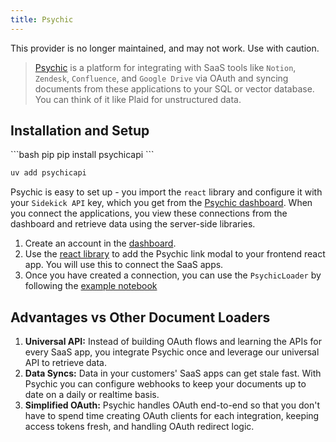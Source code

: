 ```yaml
---
title: Psychic
---
```


<Warning>
This provider is no longer maintained, and may not work. Use with caution.
</Warning>

>[Psychic](https://www.psychic.dev/) is a platform for integrating with SaaS tools like `Notion`, `Zendesk`,
> `Confluence`, and `Google Drive` via OAuth and syncing documents from these applications to your SQL or vector
> database. You can think of it like Plaid for unstructured data.

## Installation and Setup

<CodeGroup>
```bash pip
pip install psychicapi
```

```bash uv
uv add psychicapi
```
</CodeGroup>

Psychic is easy to set up - you import the `react` library and configure it with your `Sidekick API` key, which you get
from the [Psychic dashboard](https://dashboard.psychic.dev/). When you connect the applications, you
view these connections from the dashboard and retrieve data using the server-side libraries.

1. Create an account in the [dashboard](https://dashboard.psychic.dev/).
2. Use the [react library](https://docs.psychic.dev/sidekick-link) to add the Psychic link modal to your frontend react app. You will use this to connect the SaaS apps.
3. Once you have created a connection, you can use the `PsychicLoader` by following the [example notebook](/oss/integrations/document_loaders/psychic)


## Advantages vs Other Document Loaders

1.	**Universal API:** Instead of building OAuth flows and learning the APIs for every SaaS app, you integrate Psychic once and leverage our universal API to retrieve data.
2.	**Data Syncs:** Data in your customers' SaaS apps can get stale fast. With Psychic you can configure webhooks to keep your documents up to date on a daily or realtime basis.
3.	**Simplified OAuth:** Psychic handles OAuth end-to-end so that you don't have to spend time creating OAuth clients for each integration, keeping access tokens fresh, and handling OAuth redirect logic.
